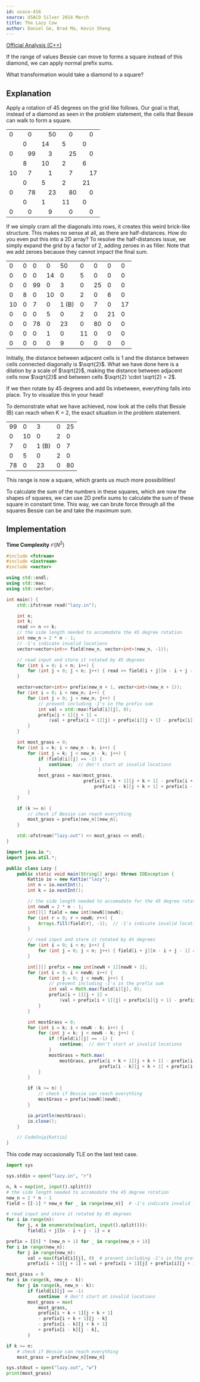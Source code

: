 ```yaml
---
id: usaco-416
source: USACO Silver 2014 March
title: The Lazy Cow
author: Daniel Ge, Brad Ma, Kevin Sheng
---
```


[Official Analysis (C++)](http://www.usaco.org/current/data/sol_lazy_silver.html)

<Spoiler title="Hint 1">

If the range of values Bessie can move to forms a square instead of this diamond, we can apply normal prefix sums.

</Spoiler>

<Spoiler title="Hint 2">

What transformation would take a diamond to a square?

</Spoiler>

<Spoiler title="Solution">

## Explanation

Apply a rotation of 45 degrees on the grid like follows. Our goal is that, instead of a diamond as seen in the problem statement, the cells that Bessie can walk to form a square.

<table>
	<tr>
		<td colspan="2">0</td>
		<td colspan="2">0</td>
		<td colspan="2">50</td>
		<td colspan="2">0</td>
		<td colspan="2">0</td>
	</tr>
	<tr>
		<td></td>
		<td colspan="2">0</td>
		<td colspan="2">14</td>
		<td colspan="2">5</td>
		<td colspan="2">0</td>
		<td></td>
	</tr>
	<tr>
		<td colspan="2">0</td>
		<td colspan="2">99</td>
		<td colspan="2">3</td>
		<td colspan="2">25</td>
		<td colspan="2">0</td>
	</tr>
	<tr>
		<td></td>
		<td colspan="2">8</td>
		<td colspan="2">10</td>
		<td colspan="2">2</td>
		<td colspan="2">6</td>
		<td></td>
	</tr>
	<tr>
		<td colspan="2">10</td>
		<td colspan="2">7</td>
		<td colspan="2">1</td>
		<td colspan="2">7</td>
		<td colspan="2">17</td>
	</tr>
	<tr>
		<td></td>
		<td colspan="2">0</td>
		<td colspan="2">5</td>
		<td colspan="2">2</td>
		<td colspan="2">21</td>
		<td></td>
	</tr>
	<tr>
		<td colspan="2">0</td>
		<td colspan="2">78</td>
		<td colspan="2">23</td>
		<td colspan="2">80</td>
		<td colspan="2">0</td>
	</tr>
	<tr>
		<td></td>
		<td colspan="2">0</td>
		<td colspan="2">1</td>
		<td colspan="2">11</td>
		<td colspan="2">0</td>
		<td></td>
	</tr>
	<tr>
		<td colspan="2">0</td>
		<td colspan="2">0</td>
		<td colspan="2">9</td>
		<td colspan="2">0</td>
		<td colspan="2">0</td>
	</tr>
</table>

If we simply cram all the diagonals into rows, it creates this weird brick-like structure.
This makes no sense at all, as there are half-distances. How do you even put this into a 2D array?
To resolve the half-distances issue, we simply expand the grid by a factor of 2, adding zeroes in as filler.
Note that we add zeroes because they cannot impact the final sum.

<table>
	<tr>
		<td>0</td>
		<td>0</td>
		<td>0</td>
		<td>0</td>
		<td>50</td>
		<td>0</td>
		<td>0</td>
		<td>0</td>
		<td>0</td>
	</tr>
	<tr>
		<td>0</td>
		<td>0</td>
		<td>0</td>
		<td>14</td>
		<td>0</td>
		<td>5</td>
		<td>0</td>
		<td>0</td>
		<td>0</td>
	</tr>
	<tr>
		<td>0</td>
		<td>0</td>
		<td>99</td>
		<td>0</td>
		<td>3</td>
		<td>0</td>
		<td>25</td>
		<td>0</td>
		<td>0</td>
	</tr>
	<tr>
		<td>0</td>
		<td>8</td>
		<td>0</td>
		<td>10</td>
		<td>0</td>
		<td>2</td>
		<td>0</td>
		<td>6</td>
		<td>0</td>
	</tr>
	<tr>
		<td>10</td>
		<td>0</td>
		<td>7</td>
		<td>0</td>
		<td>1 (B)</td>
		<td>0</td>
		<td>7</td>
		<td>0</td>
		<td>17</td>
	</tr>
	<tr>
		<td>0</td>
		<td>0</td>
		<td>0</td>
		<td>5</td>
		<td>0</td>
		<td>2</td>
		<td>0</td>
		<td>21</td>
		<td>0</td>
	</tr>
	<tr>
		<td>0</td>
		<td>0</td>
		<td>78</td>
		<td>0</td>
		<td>23</td>
		<td>0</td>
		<td>80</td>
		<td>0</td>
		<td>0</td>
	</tr>
	<tr>
		<td>0</td>
		<td>0</td>
		<td>0</td>
		<td>1</td>
		<td>0</td>
		<td>11</td>
		<td>0</td>
		<td>0</td>
		<td>0</td>
	</tr>
	<tr>
		<td>0</td>
		<td>0</td>
		<td>0</td>
		<td>0</td>
		<td>9</td>
		<td>0</td>
		<td>0</td>
		<td>0</td>
		<td>0</td>
	</tr>
</table>

<Info title="Thinking from a geometric standpoint">

Initially, the distance between adjacent cells is $1$ and the distance between cells connected diagonally is $\sqrt{2}$.
What we have done here is a dilation by a scale of $\sqrt{2}$, making the distance between adjacent cells now $\sqrt{2}$ and between cells $\sqrt{2} \cdot \sqrt{2} = 2$.

If we then rotate by 45 degrees and add 0s inbetween, everything falls into place. Try to visualize this in your head!

</Info>

To demonstrate what we have achieved, now look at the cells that Bessie (B) can reach when K = 2, the exact situation in the problem statement.

<table>
	<tr>
		<td>99</td>
		<td>0</td>
		<td>3</td>
		<td>0</td>
		<td>25</td>
	</tr>
	<tr>
		<td>0</td>
		<td>10</td>
		<td>0</td>
		<td>2</td>
		<td>0</td>
	</tr>
	<tr>
		<td>7</td>
		<td>0</td>
		<td>1 (B)</td>
		<td>0</td>
		<td>7</td>
	</tr>
	<tr>
		<td>0</td>
		<td>5</td>
		<td>0</td>
		<td>2</td>
		<td>0</td>
	</tr>
	<tr>
		<td>78</td>
		<td>0</td>
		<td>23</td>
		<td>0</td>
		<td>80</td>
	</tr>
</table>

This range is now a square, which grants us much more possibilities!

To calculate the sum of the numbers in these squares, which are now the shapes of squares, we can use 2D prefix sums to calculate the sum of these square in constant time.
This way, we can brute force through all the squares Bessie can be and take the maximum sum.

## Implementation

**Time Complexity** $\mathcal{O}(N ^ 2)$

<LanguageSection>
<CPPSection>

```cpp
#include <fstream>
#include <iostream>
#include <vector>

using std::endl;
using std::max;
using std::vector;

int main() {
	std::ifstream read("lazy.in");

	int n;
	int k;
	read >> n >> k;
	// the side length needed to accomodate the 45 degree rotation
	int new_n = 2 * n - 1;
	// -1's indicate invalid locations
	vector<vector<int>> field(new_n, vector<int>(new_n, -1));

	// read input and store it rotated by 45 degrees
	for (int i = 0; i < n; i++) {
		for (int j = 0; j < n; j++) { read >> field[i + j][n - i + j - 1]; }
	}

	vector<vector<int>> prefix(new_n + 1, vector<int>(new_n + 1));
	for (int i = 0; i < new_n; i++) {
		for (int j = 0; j < new_n; j++) {
			// prevent including -1's in the prefix sum
			int val = std::max(field[i][j], 0);
			prefix[i + 1][j + 1] =
			    (val + prefix[i + 1][j] + prefix[i][j + 1] - prefix[i][j]);
		}
	}

	int most_grass = 0;
	for (int i = k; i < new_n - k; i++) {
		for (int j = k; j < new_n - k; j++) {
			if (field[i][j] == -1) {
				continue;  // don't start at invalid locations
			}
			most_grass = max(most_grass,
			                 prefix[i + k + 1][j + k + 1] - prefix[i + k + 1][j - k] -
			                     prefix[i - k][j + k + 1] + prefix[i - k][j - k]);
		}
	}

	if (k >= n) {
		// check if Bessie can reach everything
		most_grass = prefix[new_n][new_n];
	}

	std::ofstream("lazy.out") << most_grass << endl;
}
```

</CPPSection>
<JavaSection>

```java
import java.io.*;
import java.util.*;

public class Lazy {
	public static void main(String[] args) throws IOException {
		Kattio io = new Kattio("lazy");
		int n = io.nextInt();
		int k = io.nextInt();

		// the side length needed to accomodate for the 45 degree rotation
		int newN = 2 * n - 1;
		int[][] field = new int[newN][newN];
		for (int r = 0; r < newN; r++) {
			Arrays.fill(field[r], -1);  // -1's indicate invalid locations
		}

		// read input and store it rotated by 45 degrees
		for (int i = 0; i < n; i++) {
			for (int j = 0; j < n; j++) { field[i + j][n - i + j - 1] = io.nextInt(); }
		}

		int[][] prefix = new int[newN + 1][newN + 1];
		for (int i = 0; i < newN; i++) {
			for (int j = 0; j < newN; j++) {
				// prevent including -1's in the prefix sum
				int val = Math.max(field[i][j], 0);
				prefix[i + 1][j + 1] =
				    (val + prefix[i + 1][j] + prefix[i][j + 1] - prefix[i][j]);
			}
		}

		int mostGrass = 0;
		for (int i = k; i < newN - k; i++) {
			for (int j = k; j < newN - k; j++) {
				if (field[i][j] == -1) {
					continue;  // don't start at invalid locations
				}
				mostGrass = Math.max(
				    mostGrass, prefix[i + k + 1][j + k + 1] - prefix[i + k + 1][j - k] -
				                   prefix[i - k][j + k + 1] + prefix[i - k][j - k]);
			}
		}

		if (k >= n) {
			// check if Bessie can reach everything
			mostGrass = prefix[newN][newN];
		}

		io.println(mostGrass);
		io.close();
	}

	// CodeSnip{Kattio}
}
```

</JavaSection>
<PySection>

<Warning>

This code may occasionally TLE on the last test case.

</Warning>

```py
import sys

sys.stdin = open("lazy.in", "r")

n, k = map(int, input().split())
# the side length needed to accomodate the 45 degree rotation
new_n = 2 * n - 1
field = [[-1] * new_n for _ in range(new_n)]  # -1's indicate invalid locations

# read input and store it rotated by 45 degrees
for i in range(n):
	for j, x in enumerate(map(int, input().split())):
		field[i + j][n - i + j - 1] = x

prefix = [[0] * (new_n + 1) for _ in range(new_n + 1)]
for i in range(new_n):
	for j in range(new_n):
		val = max(field[i][j], 0)  # prevent including -1's in the prefix sum
		prefix[i + 1][j + 1] = val + prefix[i + 1][j] + prefix[i][j + 1] - prefix[i][j]

most_grass = 0
for i in range(k, new_n - k):
	for j in range(k, new_n - k):
		if field[i][j] == -1:
			continue  # don't start at invalid locations
		most_grass = max(
			most_grass,
			prefix[i + k + 1][j + k + 1]
			- prefix[i + k + 1][j - k]
			- prefix[i - k][j + k + 1]
			+ prefix[i - k][j - k],
		)

if k >= n:
	# check if Bessie can reach everything
	most_grass = prefix[new_n][new_n]

sys.stdout = open("lazy.out", "w")
print(most_grass)
```

</PySection>
</LanguageSection>
</Spoiler>
